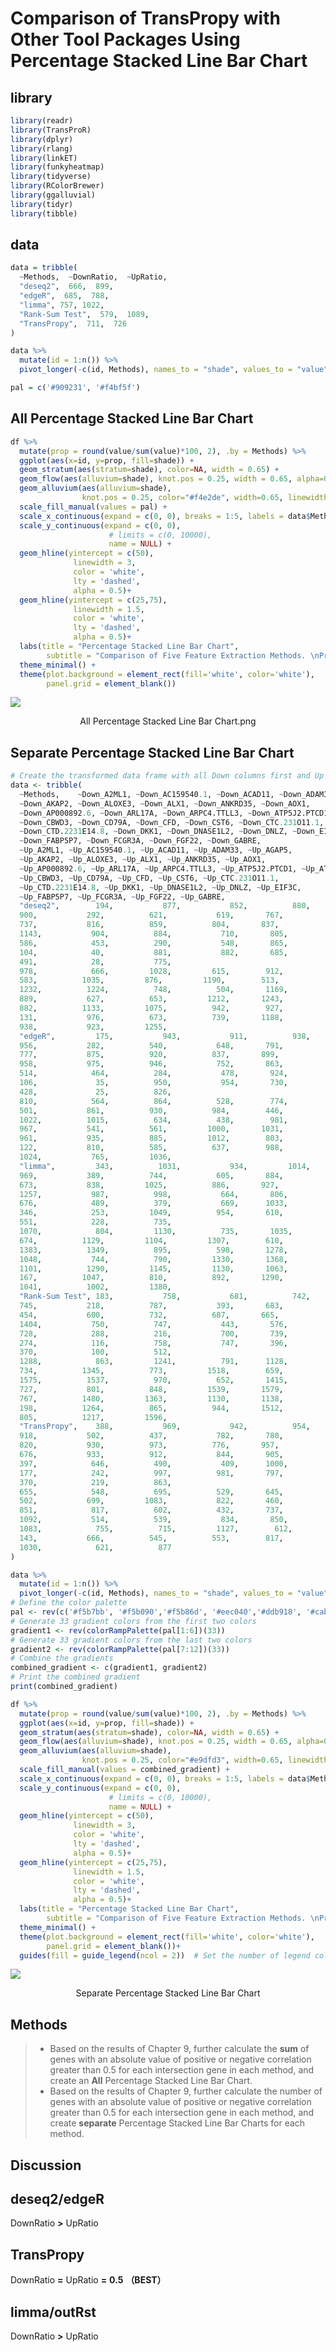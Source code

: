 # Comparison of TransPropy with Other Tool Packages Using Percentage Stacked Line Bar Chart

## library
```r
library(readr)
library(TransProR)
library(dplyr)
library(rlang)
library(linkET)
library(funkyheatmap)
library(tidyverse)
library(RColorBrewer)
library(ggalluvial)
library(tidyr)
library(tibble)
```

## data
```r
data = tribble(
  ~Methods,  ~DownRatio,  ~UpRatio,
  "deseq2",  666,  899, 
  "edgeR",  685,  788, 
  "limma", 757, 1022, 
  "Rank-Sum Test",  579,  1089,
  "TransPropy",  711,  726
)

data %>% 
  mutate(id = 1:n()) %>% 
  pivot_longer(-c(id, Methods), names_to = "shade", values_to = "value") -> df

pal = c('#909231', '#f4bf5f')

```

## All Percentage Stacked Line Bar Chart
```r
df %>% 
  mutate(prop = round(value/sum(value)*100, 2), .by = Methods) %>% 
  ggplot(aes(x=id, y=prop, fill=shade)) +
  geom_stratum(aes(stratum=shade), color=NA, width = 0.65) +
  geom_flow(aes(alluvium=shade), knot.pos = 0.25, width = 0.65, alpha=0.5) +
  geom_alluvium(aes(alluvium=shade),
                knot.pos = 0.25, color="#f4e2de", width=0.65, linewidth=0.5, fill=NA, alpha=1) +
  scale_fill_manual(values = pal) +
  scale_x_continuous(expand = c(0, 0), breaks = 1:5, labels = data$Methods, name = NULL) +
  scale_y_continuous(expand = c(0, 0),
                      # limits = c(0, 10000),
                      name = NULL) +
  geom_hline(yintercept = c(50),
              linewidth = 3,
              color = 'white',
              lty = 'dashed',
              alpha = 0.5)+
  geom_hline(yintercept = c(25,75),
              linewidth = 1.5,
              color = 'white',
              lty = 'dashed',
              alpha = 0.5)+
  labs(title = "Percentage Stacked Line Bar Chart",
        subtitle = "Comparison of Five Feature Extraction Methods. \nProportion Comparison of Negatively and Positively Correlated Feature Genes. ") +
  theme_minimal() +
  theme(plot.background = element_rect(fill='white', color='white'),
        panel.grid = element_blank())


```


![](figure/All Percentage Stacked Line Bar Chart.png)

<div style="text-align: center;">
All Percentage Stacked Line Bar Chart.png

</div>



## Separate Percentage Stacked Line Bar Chart
```r
# Create the transformed data frame with all Down columns first and Up columns at the end
data <- tribble(
  ~Methods,    ~Down_A2ML1, ~Down_AC159540.1, ~Down_ACAD11, ~Down_ADAM33, ~Down_AGAP5,
  ~Down_AKAP2, ~Down_ALOXE3, ~Down_ALX1, ~Down_ANKRD35, ~Down_AOX1, 
  ~Down_AP000892.6, ~Down_ARL17A, ~Down_ARPC4.TTLL3, ~Down_ATP5J2.PTCD1, ~Down_ATRIP, ~Down_BATF2, ~Down_C15orf38.AP3S2, ~Down_C17orf49, ~Down_C6orf132,
  ~Down_CBWD3, ~Down_CD79A, ~Down_CFD, ~Down_CST6, ~Down_CTC.231O11.1, 
  ~Down_CTD.2231E14.8, ~Down_DKK1, ~Down_DNASE1L2, ~Down_DNLZ, ~Down_EIF3C,
  ~Down_FABP5P7, ~Down_FCGR3A, ~Down_FGF22, ~Down_GABRE,
  ~Up_A2ML1, ~Up_AC159540.1, ~Up_ACAD11, ~Up_ADAM33, ~Up_AGAP5,
  ~Up_AKAP2, ~Up_ALOXE3, ~Up_ALX1, ~Up_ANKRD35, ~Up_AOX1, 
  ~Up_AP000892.6, ~Up_ARL17A, ~Up_ARPC4.TTLL3, ~Up_ATP5J2.PTCD1, ~Up_ATRIP, ~Up_BATF2, ~Up_C15orf38.AP3S2, ~Up_C17orf49, ~Up_C6orf132,
  ~Up_CBWD3, ~Up_CD79A, ~Up_CFD, ~Up_CST6, ~Up_CTC.231O11.1, 
  ~Up_CTD.2231E14.8, ~Up_DKK1, ~Up_DNASE1L2, ~Up_DNLZ, ~Up_EIF3C,
  ~Up_FABP5P7, ~Up_FCGR3A, ~Up_FGF22, ~Up_GABRE,
  "deseq2",        194,           877,           852,          880,       849, 
  900,           292,          621,           619,       767,
  737,           816,          859,          804,       837, 
  1143,           904,          884,           710,       805,
  586,            453,          290,           548,       865,
  104,            40,           881,           882,       685,
  491,            28,           775,
  978,            666,         1028,         615,        912,
  583,          1035,         876,         1190,        513,
  1232,          1224,          748,          504,       1169,
  889,           627,          653,         1212,       1243,
  882,          1133,         1075,          942,        927,
  131,           976,          673,          739,       1188,
  938,           923,         1255,
  "edgeR",         175,           943,           911,          938,       910,
  956,           282,          540,           648,       791,
  777,           875,          920,          837,       899,
  958,           975,          946,           752,       863,
  514,            464,          284,           478,       924,
  106,             35,          950,           954,       730,
  428,             25,          826,
  810,            564,          864,          528,        774,
  501,           861,          930,          984,        446,
  1022,          1015,          634,          438,        981,
  967,           541,          561,         1000,       1031,
  961,           935,          885,         1012,        803,
  122,           810,          585,          637,        988,
  1024,           765,         1036,
  "limma",         343,          1031,           934,         1014,       972,
  969,           389,          744,           605,       884,
  673,           838,         1025,          886,       927,
  1257,           987,          998,           664,       806,
  676,            489,          379,           669,      1033,
  346,            253,         1049,          954,       610,
  551,            228,          735,
  1070,            804,         1130,          735,       1035,
  674,          1129,         1104,         1307,        610,
  1383,          1349,          895,          598,       1278,
  1048,           744,          790,         1330,       1368,
  1101,          1290,         1145,         1130,       1063,
  167,          1047,          810,          892,       1290,
  1041,          1002,         1380,
  "Rank-Sum Test", 183,           758,           681,          742,       695,
  745,           218,          787,           393,       683,
  454,           600,          732,          687,       665,
  1404,           750,          747,           443,       576,
  728,            288,          216,           700,       739,
  274,            116,          758,           747,       396,
  370,            100,          512,
  1288,            863,         1241,          791,      1128,
  734,          1345,          773,         1518,        659,
  1575,          1537,          970,          652,       1415,
  727,           801,          848,         1539,       1579,
  767,          1480,         1363,         1130,       1138,
  198,          1264,          865,          944,       1512,
  805,          1217,         1596,
  "TransPropy",    388,           969,           942,          954,       957,
  918,           502,          437,           782,       780,
  820,           930,          973,          776,       957,
  676,           933,          912,           844,       905,
  397,            646,          490,           409,      1000,
  177,            242,          997,          981,       797,
  370,            219,          863,
  655,            548,          695,          529,       645,
  502,           699,         1083,           822,       460,
  851,            817,          602,          432,       737,
  1092,           514,          539,           834,       850,
  1083,            755,          715,         1127,        612,
  143,           666,          545,          553,        817,
  1030,            621,          877
)

```


```r
data %>% 
  mutate(id = 1:n()) %>% 
  pivot_longer(-c(id, Methods), names_to = "shade", values_to = "value") -> df
# Define the color palette
pal <- rev(c('#f5b7bb', '#f5b090','#f5b86d', '#eec040','#ddb918', '#cab600','#a2ac07', '#5d9000','#007308', '#007201','#005c25', '#00453a'))
# Generate 33 gradient colors from the first two colors
gradient1 <- rev(colorRampPalette(pal[1:6])(33))
# Generate 33 gradient colors from the last two colors
gradient2 <- rev(colorRampPalette(pal[7:12])(33))
# Combine the gradients
combined_gradient <- c(gradient1, gradient2)
# Print the combined gradient
print(combined_gradient)
```

```r
df %>% 
  mutate(prop = round(value/sum(value)*100, 2), .by = Methods) %>% 
  ggplot(aes(x=id, y=prop, fill=shade)) +
  geom_stratum(aes(stratum=shade), color=NA, width = 0.65) +
  geom_flow(aes(alluvium=shade), knot.pos = 0.25, width = 0.65, alpha=0.5) +
  geom_alluvium(aes(alluvium=shade),
                knot.pos = 0.25, color="#e9dfd3", width=0.65, linewidth=0.2, fill=NA, alpha=1) +
  scale_fill_manual(values = combined_gradient) +
  scale_x_continuous(expand = c(0, 0), breaks = 1:5, labels = data$Methods, name = NULL) +
  scale_y_continuous(expand = c(0, 0),
                      # limits = c(0, 10000),
                      name = NULL) +
  geom_hline(yintercept = c(50),
              linewidth = 3,
              color = 'white',
              lty = 'dashed',
              alpha = 0.5)+
  geom_hline(yintercept = c(25,75),
              linewidth = 1.5,
              color = 'white',
              lty = 'dashed',
              alpha = 0.5)+
  labs(title = "Percentage Stacked Line Bar Chart",
        subtitle = "Comparison of Five Feature Extraction Methods. \nProportion Comparison of Negatively and Positively Correlated Feature Genes. ") +
  theme_minimal() +
  theme(plot.background = element_rect(fill='white', color='white'),
        panel.grid = element_blank())+
  guides(fill = guide_legend(ncol = 2))  # Set the number of legend columns to 2

```



![](figure/Separate Percentage Stacked Line Bar Chart.png)

<div style="text-align: center;">
Separate Percentage Stacked Line Bar Chart
</div>



## Methods
> 
> * Based on the results of Chapter 9, further calculate the **sum** of genes with an absolute value of positive or negative correlation greater than 0.5 for each intersection gene in each method, and create an **All** Percentage Stacked Line Bar Chart.
> * Based on the results of Chapter 9, further calculate the number of genes with an absolute value of positive or negative correlation greater than 0.5 for each intersection gene in each method, and create **separate** Percentage Stacked Line Bar Charts for each method.
>





## Discussion

::: {.panel-tabset}

## deseq2/edgeR
DownRatio **>** UpRatio

## TransPropy
DownRatio **=** UpRatio **=** **0.5** **（BEST）**

## limma/outRst
DownRatio **>** UpRatio

:::

